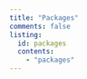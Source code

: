 ```yaml
---
title: "Packages"
comments: false
listing: 
  id: packages
  contents: 
    - "packages"
---
```


:::{#packages}
:::
